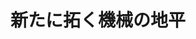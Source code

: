﻿---
title: "新たに拓く機械の地平"
category: "工学院"
vol: "53"
interviewee: "杉本・武田 "
url: ""
tags: []
pdf: "53-4.pdf"
career: ""
preface: "｢シンセシス｣－新たな機械システムの創造－ それが杉本・武田のテーマであり、ここでは今までにない独創的な機械システムの開発が進められている。"
---
